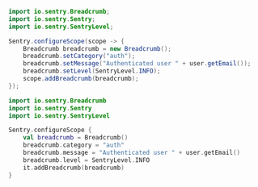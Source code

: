 ```java
import io.sentry.Breadcrumb;
import io.sentry.Sentry;
import io.sentry.SentryLevel;

Sentry.configureScope(scope -> {
    Breadcrumb breadcrumb = new Breadcrumb();
    breadcrumb.setCategory("auth");
    breadcrumb.setMessage("Authenticated user " + user.getEmail());
    breadcrumb.setLevel(SentryLevel.INFO);
    scope.addBreadcrumb(breadcrumb);
});
```

```kotlin
import io.sentry.Breadcrumb
import io.sentry.Sentry
import io.sentry.SentryLevel

Sentry.configureScope {
    val breadcrumb = Breadcrumb()
    breadcrumb.category = "auth"
    breadcrumb.message = "Authenticated user " + user.getEmail()
    breadcrumb.level = SentryLevel.INFO
    it.addBreadcrumb(breadcrumb)
}
```
